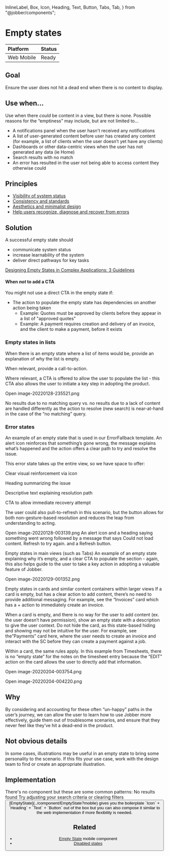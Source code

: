   InlineLabel,
  Box,
  Icon,
  Heading,
  Text,
  Button,
  Tabs,
  Tab,
} from "@jobber/components";

<Meta title="Patterns/Empty states" />

# Empty states

| **Platform**                                                     | **Status**                                     |
| :--------------------------------------------------------------- | :--------------------------------------------- |
| <InlineLabel>Web</InlineLabel> <InlineLabel>Mobile</InlineLabel> | <InlineLabel color="green">Ready</InlineLabel> |

## Goal

Ensure the user does not hit a dead end when there is no content to display.

## Use when...

Use when there _could_ be content in a view, but there is none. Possible reasons
for the “emptiness” may include, but are not limited to…

- A notifications panel when the user hasn't received any notifications
- A list of user-generated content before user has created any content (for
  example, a list of clients when the user doesn’t yet have any clients)
- Dashboards or other data-centric views when the user has not generated any
  data (ie Home)
- Search results with no match
- An error has resulted in the user not being able to access content they
  otherwise could

## Principles

- [Visibility of system status](https://www.nngroup.com/articles/visibility-system-status/)
- [Consistency and standards](https://www.nngroup.com/articles/consistency-and-standards/)
- [Aesthetics and minimalist design](https://www.nngroup.com/videos/aesthetic-and-minimalist-design/)
- [Help users recognize, diagnose and recover from errors](https://www.nngroup.com/articles/ten-usability-heuristics/#toc-9-help-users-recognize-diagnose-and-recover-from-errors-9)

## Solution

A successful empty state should

- communicate system status
- increase learnability of the system
- deliver direct pathways for key tasks

[Designing Empty States in Complex Applications: 3 Guidelines](https://www.nngroup.com/articles/empty-state-interface-design/#:~:text=Empty%20states%20that%20are%20intentionally,getting%20started%20with%20key%20tasks)

<Figma url="https://www.figma.com/design/HXWXusJPZLmaJNGlKEpiyhXW/Product%2FBase?m=auto&node-id=21162-662&t=SHOjoSApnGE6QQeB-1" />

#### When _not_ to add a CTA

You might not use a direct CTA in the empty state if:

- The action to populate the empty state has dependencies on another action
  being taken
  - Example: Quotes must be approved by clients before they appear in a list of
    "approved quotes"
  - Example: A payment requires creation and delivery of an invoice, and the
    client to make a payment, before it exists

### Empty states in lists

When there is an empty state where a list of items would be, provide an
explanation of why the list is empty.

When relevant, provide a call-to-action.

<Figma url="https://www.figma.com/design/HXWXusJPZLmaJNGlKEpiyhXW/Product%2FBase?m=auto&node-id=21162-768&t=SHOjoSApnGE6QQeB-1" />

Where relevant, a CTA is offered to allow the user to populate the list - this
CTA also allows the user to initiate a key step in adopting the product.

Open image-20220128-235521.png

No results due to no matching query vs. no results due to a lack of content are
handled differently as the action to resolve (new search) is near-at-hand in the
case of the “no matching” query.

### Error states

An example of an empty state that is used in our ErrorFallback template. An
alert icon reinforces that something’s gone wrong, the message explains what’s
happened and the action offers a clear path to try and resolve the issue.

This error state takes up the entire view, so we have space to offer:

Clear visual reinforcement via icon

Heading summarizing the issue

Descriptive text explaining resolution path

CTA to allow immediate recovery attempt

The user could also pull-to-refresh in this scenario, but the button allows for
both non-gesture-based resolution and reduces the leap from understanding to
acting.

Open image-20220128-003139.png An alert icon and a heading saying something went
wrong followed by a message that says Could not load content. Refresh to try
again. and a Refresh button.

Empty states in main views (such as Tabs) An example of an empty state
explaining why it’s empty, and a clear CTA to populate the section - again, this
also helps guide to the user to take a key action in adopting a valuable feature
of Jobber.

Open image-20220129-001352.png

Empty states in cards and similar content containers within larger views If a
card is empty, but has a clear action to add content, there’s no need to provide
additional messaging. For example, see the “Invoices” card which has a + action
to immediately create an invoice.

When a card is empty, and there is no way for the user to add content (ex. the
user doesn’t have permission), show an empty state with a description to give
the user context. Do not hide the card, as this state-based hiding and showing
may not be intuitive for the user. For example, see the”Payments” card here,
where the user needs to create an invoice and interact with the SC before they
can create a payment against a job.

Within a card, the same rules apply. In this example from Timesheets, there is
no “empty state” for the notes on the timesheet entry because the “EDIT” action
on the card allows the user to directly add that information.

Open image-20220204-003754.png

Open image-20220204-004220.png

## Why

By considering and accounting for these often “un-happy” paths in the user’s
journey, we can allow the user to learn how to use Jobber more effectively,
guide them out of troublesome scenarios, and ensure that they never feel like
they’ve hit a dead-end in the product.

## Not obvious details

In some cases, illustrations may be useful in an empty state to bring some
personality to the scenario. If this fits your use case, work with the design
team to find or create an appropriate illustration.

## Implementation

<Tabs>
  <Tab label="Web">
   There's no component but these are some common patterns:

  <Canvas>
    <Box direction="column" alignItems="center" gap="base" width="100%">
      <Icon size="large" name="alert" />
      <Heading level={4}>No results found</Heading>
      <Text>Try adjusting your search criteria or clearing filters</Text>
      <Button variation="subtle" label="Clear Filters" />
    </Box>
  </Canvas>
  </Tab>
  <Tab label="Mobile">
    [EmptyState](../component/EmptyState?mobile) gives you the boilerplate 
    `Icon` + `Heading` + `Text` + `Button` out of the box but you can also compose it
    similar to the web implementation if more flexibility is needed.
  </Tab>
</Tabs>

## Related

- [Empty State](../component/EmptyState?mobile) mobile component
- [Disabled states](../patterns/disabled-states)
